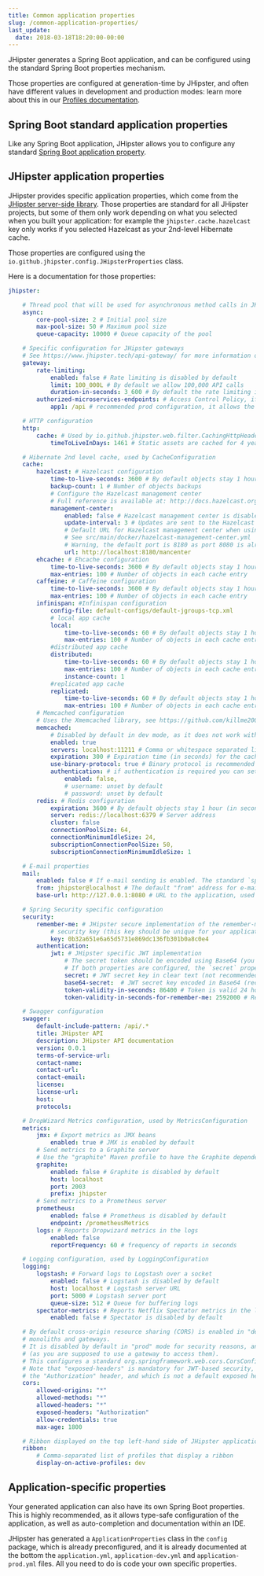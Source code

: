 ```yaml
---
title: Common application properties
slug: /common-application-properties/
last_update:
  date: 2018-03-18T18:20:00-00:00
---
```


JHipster generates a Spring Boot application, and can be configured using the standard Spring Boot properties mechanism.

Those properties are configured at generation-time by JHipster, and often have different values in development and production modes: learn more about this in our [Profiles documentation](/profiles).


## Spring Boot standard application properties

Like any Spring Boot application, JHipster allows you to configure any standard [Spring Boot application property](http://docs.spring.io/spring-boot/docs/current/reference/html/common-application-properties.html).


## JHipster application properties

JHipster provides specific application properties, which come from the [JHipster server-side library](https://github.com/jhipster/jhipster). Those properties are standard for all JHipster projects, but some of them only work depending on what you selected when you built your application: for example the `jhipster.cache.hazelcast` key only works if you selected Hazelcast as your 2nd-level Hibernate cache.

Those properties are configured using the `io.github.jhipster.config.JHipsterProperties` class.

Here is a documentation for those properties:

```yaml
jhipster:

    # Thread pool that will be used for asynchronous method calls in JHipster
    async:
        core-pool-size: 2 # Initial pool size
        max-pool-size: 50 # Maximum pool size
        queue-capacity: 10000 # Queue capacity of the pool

    # Specific configuration for JHipster gateways
    # See https://www.jhipster.tech/api-gateway/ for more information on JHipster gateways
    gateway:
        rate-limiting:
            enabled: false # Rate limiting is disabled by default
            limit: 100_000L # By default we allow 100,000 API calls
            duration-in-seconds: 3_600 # By default the rate limiting is reinitialized every hour
        authorized-microservices-endpoints: # Access Control Policy, if left empty for a route, all endpoints will be accessible
            app1: /api # recommended prod configuration, it allows the access to all API calls from the "app1" microservice

    # HTTP configuration
    http:
        cache: # Used by io.github.jhipster.web.filter.CachingHttpHeadersFilter
            timeToLiveInDays: 1461 # Static assets are cached for 4 years by default

    # Hibernate 2nd level cache, used by CacheConfiguration
    cache:
        hazelcast: # Hazelcast configuration
            time-to-live-seconds: 3600 # By default objects stay 1 hour in the cache
            backup-count: 1 # Number of objects backups
            # Configure the Hazelcast management center
            # Full reference is available at: http://docs.hazelcast.org/docs/management-center/3.9/manual/html/Deploying_and_Starting.html
            management-center:
                enabled: false # Hazelcast management center is disabled by default
                update-interval: 3 # Updates are sent to the Hazelcast management center every 3 seconds by default
                # Default URL for Hazelcast management center when using JHipster's Docker Compose configuration
                # See src/main/docker/hazelcast-management-center.yml
                # Warning, the default port is 8180 as port 8080 is already used by JHipster
                url: http://localhost:8180/mancenter
        ehcache: # Ehcache configuration
            time-to-live-seconds: 3600 # By default objects stay 1 hour in the cache
            max-entries: 100 # Number of objects in each cache entry
        caffeine: # Caffeine configuration
            time-to-live-seconds: 3600 # By default objects stay 1 hour in the cache
            max-entries: 100 # Number of objects in each cache entry    
        infinispan: #Infinispan configuration
            config-file: default-configs/default-jgroups-tcp.xml
            # local app cache
            local:
                time-to-live-seconds: 60 # By default objects stay 1 hour (in minutes) in the cache
                max-entries: 100 # Number of objects in each cache entry
            #distributed app cache
            distributed:
                time-to-live-seconds: 60 # By default objects stay 1 hour (in minutes) in the cache
                max-entries: 100 # Number of objects in each cache entry
                instance-count: 1
            #replicated app cache
            replicated:
                time-to-live-seconds: 60 # By default objects stay 1 hour (in minutes) in the cache
                max-entries: 100 # Number of objects in each cache entry
        # Memcached configuration
        # Uses the Xmemcached library, see https://github.com/killme2008/xmemcached
        memcached:
            # Disabled by default in dev mode, as it does not work with Spring Boot devtools
            enabled: true
            servers: localhost:11211 # Comma or whitespace separated list of servers' addresses
            expiration: 300 # Expiration time (in seconds) for the cache
            use-binary-protocol: true # Binary protocol is recommended for performance (and security)
            authentication: # if authentication is required you can set it with these parameters. Disabled by default
                enabled: false,
                # username: unset by default
                # password: unset by default
        redis: # Redis configuration
            expiration: 3600 # By default objects stay 1 hour (in seconds) in the cache
            server: redis://localhost:6379 # Server address
            cluster: false
            connectionPoolSize: 64,
            connectionMinimumIdleSize: 24,
            subscriptionConnectionPoolSize: 50,
            subscriptionConnectionMinimumIdleSize: 1

    # E-mail properties
    mail:
        enabled: false # If e-mail sending is enabled. The standard `spring.mail` keys will need to be configured
        from: jhipster@localhost # The default "from" address for e-mails
        base-url: http://127.0.0.1:8080 # URL to the application, used inside e-mails

    # Spring Security specific configuration
    security:
        remember-me: # JHipster secure implementation of the remember-me mechanism, for session-based authentication
            # security key (this key should be unique for your application, and kept secret)
            key: 0b32a651e6a65d5731e869dc136fb301b0a8c0e4
        authentication:
            jwt: # JHipster specific JWT implementation
                # The secret token should be encoded using Base64 (you can type `echo 'secret-key'|base64` on your command line).
                # If both properties are configured, the `secret` property has a higher priority than the `base64-secret` property.
                secret: # JWT secret key in clear text (not recommended)
                base64-secret:  # JWT secret key encoded in Base64 (recommended)
                token-validity-in-seconds: 86400 # Token is valid 24 hours
                token-validity-in-seconds-for-remember-me: 2592000 # Remember me token is valid 30 days

    # Swagger configuration
    swagger:
        default-include-pattern: /api/.*
        title: JHipster API
        description: JHipster API documentation
        version: 0.0.1
        terms-of-service-url:
        contact-name:
        contact-url:
        contact-email:
        license:
        license-url:
        host:
        protocols:

    # DropWizard Metrics configuration, used by MetricsConfiguration
    metrics:
        jmx: # Export metrics as JMX beans
            enabled: true # JMX is enabled by default
        # Send metrics to a Graphite server
        # Use the "graphite" Maven profile to have the Graphite dependencies
        graphite:
            enabled: false # Graphite is disabled by default
            host: localhost
            port: 2003
            prefix: jhipster
        # Send metrics to a Prometheus server
        prometheus:
            enabled: false # Prometheus is disabled by default
            endpoint: /prometheusMetrics
        logs: # Reports Dropwizard metrics in the logs
            enabled: false
            reportFrequency: 60 # frequency of reports in seconds

    # Logging configuration, used by LoggingConfiguration
    logging:
        logstash: # Forward logs to Logstash over a socket
            enabled: false # Logstash is disabled by default
            host: localhost # Logstash server URL
            port: 5000 # Logstash server port
            queue-size: 512 # Queue for buffering logs
        spectator-metrics: # Reports Netflix Spectator metrics in the logs
            enabled: false # Spectator is disabled by default

    # By default cross-origin resource sharing (CORS) is enabled in "dev" mode for
    # monoliths and gateways.
    # It is disabled by default in "prod" mode for security reasons, and for microservices
    # (as you are supposed to use a gateway to access them).
    # This configures a standard org.springframework.web.cors.CorsConfiguration
    # Note that "exposed-headers" is mandatory for JWT-based security, which uses
    # the "Authorization" header, and which is not a default exposed header.
    cors:
        allowed-origins: "*"
        allowed-methods: "*"
        allowed-headers: "*"
        exposed-headers: "Authorization"
        allow-credentials: true
        max-age: 1800

    # Ribbon displayed on the top left-hand side of JHipster applications
    ribbon:
        # Comma-separated list of profiles that display a ribbon
        display-on-active-profiles: dev
```


## Application-specific properties

Your generated application can also have its own Spring Boot properties. This is highly recommended, as it allows type-safe configuration of the application, as well as auto-completion and documentation within an IDE.

JHipster has generated a `ApplicationProperties` class in the `config` package, which is already preconfigured, and it is already documented at the bottom the `application.yml`, `application-dev.yml` and `application-prod.yml` files. All you need to do is code your own specific properties.
